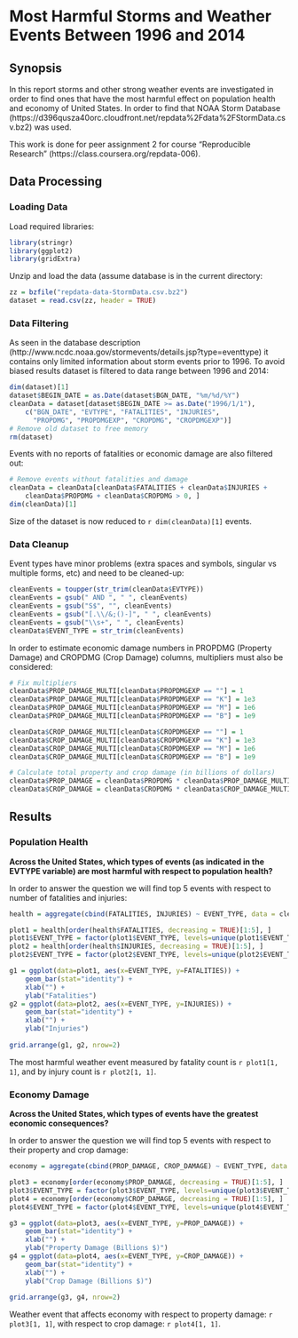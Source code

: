 # Most Harmful Storms and Weather Events Between 1996 and 2014

## Synopsis
In this report storms and other strong weather events are investigated in order to find ones that have the most harmful effect on population health and economy of United States. In order to find that NOAA Storm Database (https://d396qusza40orc.cloudfront.net/repdata%2Fdata%2FStormData.csv.bz2) was used.

This work is done for peer assignment 2 for course "Reproducible Research" (https://class.coursera.org/repdata-006).

## Data Processing

### Loading Data
Load required libraries:
```r
library(stringr)
library(ggplot2)
library(gridExtra)
```

Unzip and load the data (assume database is in the current directory:
```r
zz = bzfile("repdata-data-StormData.csv.bz2")
dataset = read.csv(zz, header = TRUE)
```

### Data Filtering
As seen in the database description (http://www.ncdc.noaa.gov/stormevents/details.jsp?type=eventtype) it contains only limited information about storm events prior to 1996. To avoid biased results dataset is filtered to data range between 1996 and 2014:

```r
dim(dataset)[1]
dataset$BEGIN_DATE = as.Date(dataset$BGN_DATE, "%m/%d/%Y")
cleanData = dataset[dataset$BEGIN_DATE >= as.Date("1996/1/1"), 
    c("BGN_DATE", "EVTYPE", "FATALITIES", "INJURIES",
      "PROPDMG", "PROPDMGEXP", "CROPDMG", "CROPDMGEXP")]
# Remove old dataset to free memory
rm(dataset)
```

Events with no reports of fatalities or economic damage are also filtered out:
```r
# Remove events without fatalities and damage
cleanData = cleanData[cleanData$FATALITIES + cleanData$INJURIES + 
    cleanData$PROPDMG + cleanData$CROPDMG > 0, ]
dim(cleanData)[1]
```

Size of the dataset is now reduced to `r dim(cleanData)[1]` events.

### Data Cleanup

Event types have minor problems (extra spaces and symbols, singular vs multiple forms, etc) and need to be cleaned-up:
```r
cleanEvents = toupper(str_trim(cleanData$EVTYPE))
cleanEvents = gsub(" AND ", " ", cleanEvents)
cleanEvents = gsub("S$", "", cleanEvents)
cleanEvents = gsub("[.\\/&;()-]", " ", cleanEvents)
cleanEvents = gsub("\\s+", " ", cleanEvents)
cleanData$EVENT_TYPE = str_trim(cleanEvents)
```

In order to estimate economic damage numbers in PROPDMG (Property Damage) and CROPDMG (Crop Damage) columns, multipliers must also be considered:
```r
# Fix multipliers
cleanData$PROP_DAMAGE_MULTI[cleanData$PROPDMGEXP == ""] = 1
cleanData$PROP_DAMAGE_MULTI[cleanData$PROPDMGEXP == "K"] = 1e3
cleanData$PROP_DAMAGE_MULTI[cleanData$PROPDMGEXP == "M"] = 1e6
cleanData$PROP_DAMAGE_MULTI[cleanData$PROPDMGEXP == "B"] = 1e9

cleanData$CROP_DAMAGE_MULTI[cleanData$CROPDMGEXP == ""] = 1
cleanData$CROP_DAMAGE_MULTI[cleanData$CROPDMGEXP == "K"] = 1e3
cleanData$CROP_DAMAGE_MULTI[cleanData$CROPDMGEXP == "M"] = 1e6
cleanData$CROP_DAMAGE_MULTI[cleanData$CROPDMGEXP == "B"] = 1e9

# Calculate total property and crop damage (in billions of dollars)
cleanData$PROP_DAMAGE = cleanData$PROPDMG * cleanData$PROP_DAMAGE_MULTI / 1e9  
cleanData$CROP_DAMAGE = cleanData$CROPDMG * cleanData$CROP_DAMAGE_MULTI / 1e9
```

## Results

### Population Health

**Across the United States, which types of events (as indicated in the EVTYPE variable) are most harmful with respect to population health?**

In order to answer the question we will find top 5 events with respect to number of fatalities and injuries:
```r
health = aggregate(cbind(FATALITIES, INJURIES) ~ EVENT_TYPE, data = cleanData, FUN = sum)

plot1 = health[order(health$FATALITIES, decreasing = TRUE)[1:5], ]
plot1$EVENT_TYPE = factor(plot1$EVENT_TYPE, levels=unique(plot1$EVENT_TYPE))
plot2 = health[order(health$INJURIES, decreasing = TRUE)[1:5], ]
plot2$EVENT_TYPE = factor(plot2$EVENT_TYPE, levels=unique(plot2$EVENT_TYPE))

g1 = ggplot(data=plot1, aes(x=EVENT_TYPE, y=FATALITIES)) + 
    geom_bar(stat="identity") + 
    xlab("") +
    ylab("Fatalities") 
g2 = ggplot(data=plot2, aes(x=EVENT_TYPE, y=INJURIES)) + 
    geom_bar(stat="identity") +
    xlab("") +
    ylab("Injuries") 
    
grid.arrange(g1, g2, nrow=2)
```

The most harmful weather event measured by fatality count is `r plot1[1, 1]`, and by injury count is `r plot2[1, 1]`.

### Economy Damage

**Across the United States, which types of events have the greatest economic consequences?**

In order to answer the question we will find top 5 events with respect to their property and crop damage:
```r
economy = aggregate(cbind(PROP_DAMAGE, CROP_DAMAGE) ~ EVENT_TYPE, data = cleanData, FUN = sum)

plot3 = economy[order(economy$PROP_DAMAGE, decreasing = TRUE)[1:5], ]
plot3$EVENT_TYPE = factor(plot3$EVENT_TYPE, levels=unique(plot3$EVENT_TYPE))
plot4 = economy[order(economy$CROP_DAMAGE, decreasing = TRUE)[1:5], ]
plot4$EVENT_TYPE = factor(plot4$EVENT_TYPE, levels=unique(plot4$EVENT_TYPE))

g3 = ggplot(data=plot3, aes(x=EVENT_TYPE, y=PROP_DAMAGE)) + 
    geom_bar(stat="identity") + 
    xlab("") +
    ylab("Property Damage (Billions $)") 
g4 = ggplot(data=plot4, aes(x=EVENT_TYPE, y=CROP_DAMAGE)) + 
    geom_bar(stat="identity") +
    xlab("") +
    ylab("Crop Damage (Billions $)") 
    
grid.arrange(g3, g4, nrow=2)
```

Weather event that affects economy with respect to property damage: `r plot3[1, 1]`,
with respect to crop damage: `r plot4[1, 1]`.
